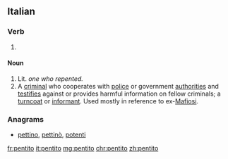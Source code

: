 {{wikipedia}}
==Italian==

===Verb===
{{it-pp|pentit}}

# {{past participle of|pentirsi|lang=it}}

====Noun====
{{it-noun|m|pentiti}}

# Lit. ''one who repented.''
# A [[criminal]] who cooperates with [[police]] or government [[authorities]] and [[testifies]] against or provides harmful information on fellow criminals; a [[turncoat]] or [[informant]]. Used mostly in reference to ex-[[Mafiosi]].

===Anagrams===
* [[pettino#Italian|pettino]], [[pettinò#Italian|pettinò]], [[potenti#Italian|potenti]]

[[fr:pentito]]
[[it:pentito]]
[[mg:pentito]]
[[chr:pentito]]
[[zh:pentito]]